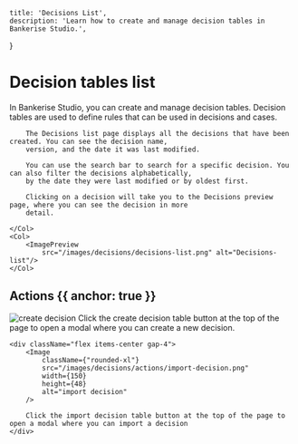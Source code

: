 
    title: 'Decisions List',
    description: 'Learn how to create and manage decision tables in Bankerise Studio.',
}


# Decision tables list

In Bankerise Studio, you can create and manage decision tables. Decision tables are used to define rules that can be used in decisions and cases.


<Row>
    <Col>

        The Decisions list page displays all the decisions that have been created. You can see the decision name,
        version, and the date it was last modified.

        You can use the search bar to search for a specific decision. You can also filter the decisions alphabetically,
        by the date they were last modified or by oldest first.

        Clicking on a decision will take you to the Decisions preview page, where you can see the decision in more
        detail.

    </Col>
    <Col>
        <ImagePreview
            src="/images/decisions/decisions-list.png" alt="Decisions-list"/>
    </Col>
</Row>

## Actions {{ anchor: true }}

<div className="flex flex-col">
    <div className="flex items-center gap-4">
        <Image
            className={"rounded-xl"}
            src="/images/decisions/actions/create-decision.png"
            width={150}
            height={48}
            alt="create decision"
        />
        Click the create decision table button at the top of the page to open a modal where you can create a new decision.
    </div>

    <div className="flex items-center gap-4">
        <Image
            className={"rounded-xl"}
            src="/images/decisions/actions/import-decision.png"
            width={150}
            height={48}
            alt="import decision"
        />

        Click the import decision table button at the top of the page to open a modal where you can import a decision
    </div>

</div>
